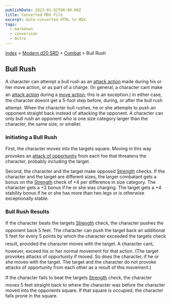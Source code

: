 ```yaml
---
publishDate: 2023-01-02T00:00:00Z
title: Converted MDX File
excerpt: Auto-converted HTML to MDX.
tags:
  - markdown
  - conversion
  - Astro
---
```






[Index](-index) > [Modern d20 SRD](modern-d20-srd-index) > [Combat](modern-d20-srd-combat-index) > Bull Rush




## Bull Rush


A character can attempt a bull rush as an [attack
  action](modern-d20-srd-combat-attack-actions) made during his or her move action, or as part of a charge. (In general, a character cant make an [attack
  action](modern-d20-srd-combat-attack-actions) during a [move
  action](modern-d20-srd-combat-move-actions); this is an exception.) In either case, the character doesnt get a 5-foot step before, during, or after the bull rush attempt. When the character bull rushes, he or she attempts to push an opponent straight back instead of attacking the opponent. A character can only bull rush an opponent who is one size category larger than the character, the same size, or smaller.


### Initiating a Bull Rush


First, the character moves into the targets square. Moving in this way provokes an [attack
  of opportunity](modern-d20-srd-combat-attacks-of-opportunity) from each foe that threatens the character, probably including the target.


Second, the character and the target make opposed [Strength](modern-d20-srd-basics-ability-scores) checks. If the character and the target are different sizes, the larger combatant gets a bonus on the [Strength](modern-d20-srd-basics-ability-scores) check of +4 per difference in size category. The character gets a +2 bonus if he or she was charging. The target gets a +4 stability bonus if he or she has more than two legs or is otherwise exceptionally stable.


### Bull Rush Results


If the character beats the targets [Strength](modern-d20-srd-basics-ability-scores) check, the character pushes the opponent back 5 feet. The character can push the target back an additional 5 feet for every 5 points by which the character exceeded the targets check result, provided the character moves with the target. A character cant, however, exceed his or her normal movement for that action. (The target provokes attacks of opportunity if moved. So does the character, if he or she moves with the target. The target and the character do not provoke attacks of opportunity from each other as a result of this movement.)


If the character fails to beat the targets [Strength](modern-d20-srd-basics-ability-scores) check, the character moves 5 feet straight back to where the character was before the character moved into the opponents square. If that square is occupied, the character falls prone in the square.



